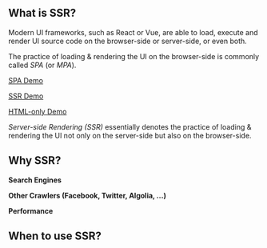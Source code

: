 
## What is SSR?

Modern UI frameworks,
such as React or Vue,
are able to load, execute and render UI source code on the browser-side or server-side, or even both.

The practice of loading & rendering the UI on the browser-side is commonly called *SPA* (or *MPA*).

[SPA Demo](/spa-demo)

[SSR Demo](/ssr-demo)

[HTML-only Demo](/html-only-demo)

*Server-side Rendering (SSR)* essentially denotes the practice of loading & rendering the UI not only on the server-side but also on the browser-side.

## Why SSR?

**Search Engines**

**Other Crawlers (Facebook, Twitter, Algolia, ...)**

**Performance**

## When to use SSR?

